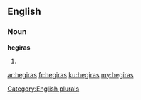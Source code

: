 ==English==

===Noun===
'''hegiras'''

# {{plural of|[[hegira]]}}

[[Category:English plurals]]

[[ar:hegiras]]
[[fr:hegiras]]
[[ku:hegiras]]
[[my:hegiras]]